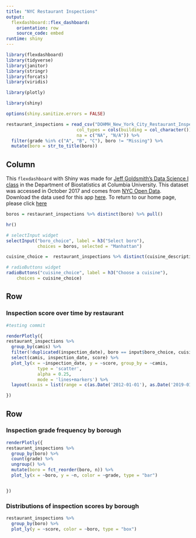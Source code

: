```yaml
---
title: "NYC Restaurant Inspections"
output: 
  flexdashboard::flex_dashboard:
    orientation: row
    source_code: embed
runtime: shiny
---
```


```r
library(flexdashboard)
library(tidyverse)
library(janitor)
library(stringr)
library(forcats)
library(viridis)

library(plotly)

library(shiny)

options(shiny.sanitize.errors = FALSE)
```

```r
restaurant_inspections = read_csv("DOHMH_New_York_City_Restaurant_Inspection_Results.csv.gz", 
                           col_types = cols(building = col_character()),
                           na = c("NA", "N/A")) %>%
  filter(grade %in% c("A", "B", "C"), boro != "Missing") %>% 
  mutate(boro = str_to_title(boro))

```

Column {.sidebar}
-----------------------------------------------------------------------
This `flexdashboard` with Shiny was made for [Jeff Goldsmith's Data Science I class](http://jeffgoldsmith.com/DSI/index.html) in the Department of Biostatistics at Columbia University. This dataset was accessed in October 2017 and comes from [NYC Open Data](https://dev.socrata.com/foundry/data.cityofnewyork.us/9w7m-hzhe).  
Download the data used for this app [here](http://jeffgoldsmith.com/DSI/dataset_restaurant_inspections.html).
To return to our home page, please click [here](http://ijeasthausen.github.io/p8105_hw6_ije2103)

```r
boros = restaurant_inspections %>% distinct(boro) %>% pull()

hr()

# selectInput widget
selectInput("boro_choice", label = h3("Select boro"),
            choices = boros, selected = "Manhattan")

cuisine_choice =  restaurant_inspections %>% distinct(cuisine_description) %>%pull()

# radioButtons widget
radioButtons("cuisine_choice", label = h3("Choose a cuisine"),
    choices = cuisine_choice)
```

Row
-----------------------------------------------------------------------

### Inspection score over time by restaurant

```r
#testing commit 

renderPlotly({ 
restaurant_inspections %>%
  group_by(camis) %>%
  filter(!duplicated(inspection_date), boro == input$boro_choice, cuisine_description == input$cuisine_choice) %>%
  select(camis, inspection_date, score) %>%
  plot_ly(x = ~inspection_date, y = ~score, group_by = ~camis,
            type = 'scatter', 
            alpha = 0.25,
            mode = 'lines+markers') %>%
  layout(xaxis = list(range = c(as.Date('2012-01-01'), as.Date('2019-01-01'))))

})


```

Row {.tabset .tabset-fade }
-----------------------------------------------------------------------

### Inspection grade frequency by borough

```r
renderPlotly({
restaurant_inspections %>%
  group_by(boro) %>%
  count(grade) %>%
  ungroup() %>%
  mutate(boro = fct_reorder(boro, n)) %>%
  plot_ly(x = ~boro, y = ~n, color = ~grade, type = "bar")


})


```

### Distributions of inspection scores by borough

```r
restaurant_inspections %>%
  group_by(boro) %>%
  plot_ly(y = ~score, color = ~boro, type = "box") 
```


